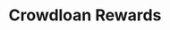 ---
title: Crowdloan Rewards
slug: /v1/crowdloan/rewards
version: '1.0'
section: docs
category: crowdloan
keywords: []
---